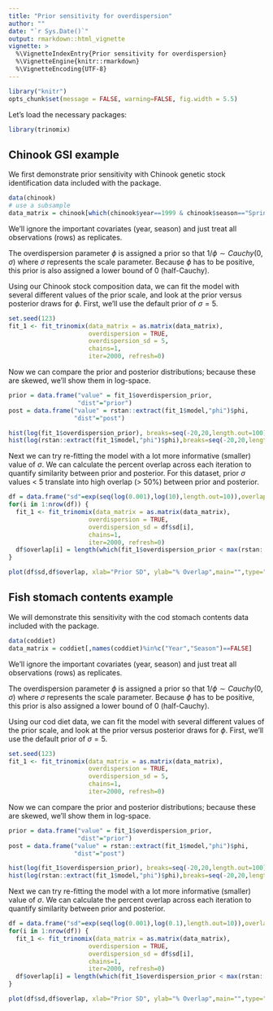 ```yaml
---
title: "Prior sensitivity for overdispersion"
author: ""
date: "`r Sys.Date()`"
output: rmarkdown::html_vignette
vignette: >
  %\VignetteIndexEntry{Prior sensitivity for overdispersion}
  %\VignetteEngine{knitr::rmarkdown}
  %\VignetteEncoding{UTF-8}
---
```


```r
library("knitr")
opts_chunk$set(message = FALSE, warning=FALSE, fig.width = 5.5)
```

Let's load the necessary packages:

```r
library(trinomix)
```

## Chinook GSI example

We first demonstrate prior sensitivity with Chinook genetic stock identification data included with the package. 
```r
data(chinook)
# use a subsample
data_matrix = chinook[which(chinook$year==1999 & chinook$season=="Spring"),names(chinook)%in%c("year","season","area")==FALSE]
```

We'll ignore the important covariates (year, season) and just treat all observations (rows) as replicates. 

The overdispersion parameter $\phi$ is assigned a prior so that $1/\phi \sim Cauchy(0,\sigma)$ where $\sigma$ represents the scale parameter. Because $\phi$ has to be positive, this prior is also assigned a lower bound of 0 (half-Cauchy). 

Using our Chinook stock composition data, we can fit the model with several different values of the prior scale, and look at the prior versus posterior draws for $\phi$. First, we'll use the default prior of $\sigma=5$.

```r
set.seed(123)
fit_1 <- fit_trinomix(data_matrix = as.matrix(data_matrix),
                      overdispersion = TRUE,
                      overdispersion_sd = 5,
                      chains=1,
                      iter=2000, refresh=0)
```

Now we can compare the prior and posterior distributions; because these are skewed, we'll show them in log-space. 

```r
prior = data.frame("value" = fit_1$overdispersion_prior,
                   "dist"="prior")
post = data.frame("value" = rstan::extract(fit_1$model,"phi")$phi,
                  "dist"="post")

hist(log(fit_1$overdispersion_prior), breaks=seq(-20,20,length.out=100), col=rgb(0,0,1,1/4), xlim=c(-10,10),ylim=c(0,1000), main="Posterior (pink) and prior (blue)", xlab=expression(phi))
hist(log(rstan::extract(fit_1$model,"phi")$phi),breaks=seq(-20,20,length.out=100), col=rgb(1,0,0,1/4), add=T)

```

Next we can try re-fitting the model with a lot more informative (smaller) value of $\sigma$. We can calculate the percent overlap across each iteration to quantify similarity between prior and posterior. For this dataset, prior $\sigma$ values < 5 translate into high overlap (> 50%) between prior and posterior.

```r
df = data.frame("sd"=exp(seq(log(0.001),log(10),length.out=10)),overlap=0)
for(i in 1:nrow(df)) {
  fit_1 <- fit_trinomix(data_matrix = as.matrix(data_matrix),
                      overdispersion = TRUE,
                      overdispersion_sd = df$sd[i],
                      chains=1,
                      iter=2000, refresh=0)
  df$overlap[i] = length(which(fit_1$overdispersion_prior < max(rstan::extract(fit_1$model,"phi")$phi))) / length(fit_1$overdispersion_prior)
}
```

```r
plot(df$sd,df$overlap, xlab="Prior SD", ylab="% Overlap",main="",type="b")
```


## Fish stomach contents example

We will demonstrate this sensitivity with the cod stomach contents data included with the package. 
```r
data(coddiet)
data_matrix = coddiet[,names(coddiet)%in%c("Year","Season")==FALSE]
```

We'll ignore the important covariates (year, season) and just treat all observations (rows) as replicates. 

The overdispersion parameter $\phi$ is assigned a prior so that $1/\phi \sim Cauchy(0,\sigma)$ where $\sigma$ represents the scale parameter. Because $\phi$ has to be positive, this prior is also assigned a lower bound of 0 (half-Cauchy). 

Using our cod diet data, we can fit the model with several different values of the prior scale, and look at the prior versus posterior draws for $\phi$. First, we'll use the default prior of $\sigma=5$.

```r
set.seed(123)
fit_1 <- fit_trinomix(data_matrix = as.matrix(data_matrix),
                      overdispersion = TRUE,
                      overdispersion_sd = 5,
                      chains=1,
                      iter=2000, refresh=0)
```

Now we can compare the prior and posterior distributions; because these are skewed, we'll show them in log-space. 

```r
prior = data.frame("value" = fit_1$overdispersion_prior,
                   "dist"="prior")
post = data.frame("value" = rstan::extract(fit_1$model,"phi")$phi,
                  "dist"="post")

hist(log(fit_1$overdispersion_prior), breaks=seq(-20,20,length.out=100), col=rgb(0,0,1,1/4), xlim=c(-10,10),ylim=c(0,1000), main="Posterior (pink) and prior (blue)", xlab=expression(phi))
hist(log(rstan::extract(fit_1$model,"phi")$phi),breaks=seq(-20,20,length.out=100), col=rgb(1,0,0,1/4), add=T)

```

Next we can try re-fitting the model with a lot more informative (smaller) value of $\sigma$. We can calculate the percent overlap across each iteration to quantify similarity between prior and posterior.

```r
df = data.frame("sd"=exp(seq(log(0.001),log(0.1),length.out=10)),overlap=0)
for(i in 1:nrow(df)) {
  fit_1 <- fit_trinomix(data_matrix = as.matrix(data_matrix),
                      overdispersion = TRUE,
                      overdispersion_sd = df$sd[i],
                      chains=1,
                      iter=2000, refresh=0)
  df$overlap[i] = length(which(fit_1$overdispersion_prior < max(rstan::extract(fit_1$model,"phi")$phi))) / length(fit_1$overdispersion_prior)
}
```

```r
plot(df$sd,df$overlap, xlab="Prior SD", ylab="% Overlap",main="",type="b")
```




